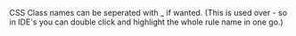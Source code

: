 
<Meta title="Home" />


CSS Class names can be seperated with _ if wanted. (This is used over - so in IDE's you can double click and highlight the whole rule name in one go.)


